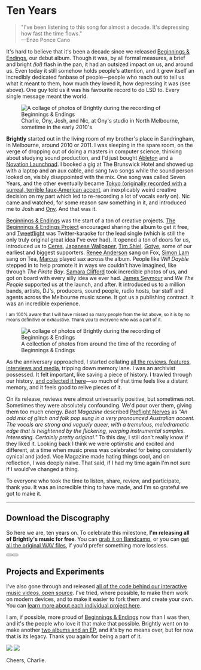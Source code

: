 
# Ten Years

> "I've been listening to this song for almost a decade. It's depressing how fast the time flows."<br />
> —Enzo Ponce Cano

It's hard to believe that it's been a decade since we released [Beginnings & Endings](https://wearebrightly.bandcamp.com/album/beginnings-endings), our debut album. Though it was, by all formal measures, a brief and bright _(lol)_ flash in the pan, it had an outsized impact on us, and around us. Even today it still somehow holds people's attention, and it grew itself an incredibly dedicated fanbase of people—people who reach out to tell us what it meant to them, how much they loved it, how depressing it was (see above). One guy told us it was his favourite record to do LSD to. Every single message meant the world.

<figure>
  <img
    src="/images/ten-years-banner.jpg"
    className="rounded-lg shadow-2xl"
    alt="A collage of photos of Brightly during the recording of Beginnings & Endings"
  />
  <figcaption>
    Charlie, Ony, Josh, and Nic, at Ony's studio in North Melbourne, sometime in
    the early 2010's
  </figcaption>
</figure>

**Brightly** started out in the living room of my brother's place in Sandringham, in Melbourne, around 2010 or 2011. I was sleeping in the spare room, on the verge of dropping out of doing a masters in computer science, thinking about studying sound production, and I'd just bought [Ableton](https://www.ableton.com/) and a [Novation Launchpad](https://novationmusic.com/en/launch). I booked a gig at The Brunswick Hotel and showed up with a laptop and an aux cable, and sang two songs while the sound person looked on, visibly disappointed with the mix. One song was called Seven Years, and the other eventually became [Tokyo (originally recorded with a surreal, terrible faux-American accent](https://www.youtube.com/watch?v=gA77r0aGtpM), an inexplicably weird creative decision on my part which led to re-recording a lot of vocals early on). Nic came and watched, for some reason saw something in it, and introduced me to Josh and [Ony](https://andreieremin.com/). And that was it.

[Beginnings & Endings](https://wearebrightly.bandcamp.com/album/beginnings-endings) was the start of a ton of creative projects. [The Beginnings & Endings Project](https://beginnings.wearebrightly.com) encouraged sharing the album to get it free, and [Tweetflight](https://tweetflight.wearebrightly.com/) was Twitter-karaoke for the lead single (which is still the only truly original great idea I've ever had). It opened a ton of doors for us, introduced us to [Ceres](https://ceresband.bandcamp.com/), [Japanese Wallpaper](https://www.japanese-wallpaper.com/), [Tim Shiel](https://www.timshiel.com/), [Gotye](http://www.gotye.com/), some of our earliest and biggest supporters. [Renee Anderson](https://www.instagram.com/renee_anderson_music) sang on Fox, [Simon Lam](https://www.instagram.com/sssimonlam/) sang on Tea, [Marcus](https://www.instagram.com/marcus.xciii/) played sax across the album. People like _Will Dayble_ stepped in to help promote it in ways we couldn't have imagined, like through _The Pirate Bay_. [Samara Clifford](https://samaraclifford.com/) took incredible photos of us, and got on board with every silly idea we ever had. [James Seymour](https://www.jseymourproduction.com/) and <em>We The People</em> supported us at the launch, and after. It introduced us to a million bands, artists, DJ's, producers, sound people, radio hosts, bar staff and agents across the Melbourne music scene. It got us a publishing contract. It was an incredible experience.

<small>
  I am 100% aware that I will have missed so many people from the list above, so
  it is by no means definitive or exhaustive. Thank you to everyone who was a
  part of it.
</small>

<figure>
  <img
    src="/images/ten-years-collage.webp"
    className="rounded-lg shadow-2xl"
    alt="A collage of photos of Brightly during the recording of Beginnings & Endings"
  />
  <figcaption>
    A collection of photos from around the time of the recording of Beginnings &
    Endings
  </figcaption>
</figure>

As the anniversary approached, I started collating [all the reviews, features, interviews and media](/#reviews-and-media), tripping down memory lane. I was an archivist possessed. It felt important, like saving a piece of history. I trawled through our history, [and collected it here](/)—so much of that time feels like a distant memory, and it feels good to relive pieces of it.

On its release, reviews were almost universarily positive, but sometimes not. Sometimes they were absolutely confounding. We'd pour over them, giving them too much energy. _Beat Magazine_ described [Preflight Nerves](https://tweetflight.wearebrightly.com/) as <em>"An odd mix of glitch and folk pop sung in a very pronounced Australian accent. The vocals are strong and vaguely queer, with a tremulous, melodramatic edge that is heightened by the flickering, warping instrumental samples. Interesting. Certainly pretty original."</em> To this day, I still don't really know if they liked it. Looking back I think we were optimstic and excited and different, at a time when music press was celebrated for being consistently cynical and jaded. Vice Magazine made hating things cool, and on reflection, I was deeply naive. That said, if I had my time again I'm not sure if I would've changed a thing.

To everyone who took the time to listen, share, review, and participate, thank you. It was an incredible thing to have made, and I'm so grateful we got to make it.

---

## Download the Discography

So here we are, ten years on. To celebrate this milestone, **I'm releasing all of Brightly's music for free**. You can [grab it on Bandcamp](https://wearebrightly.bandcamp.com/), or you can [get all the original WAV files](https://github.com/superhighfives/brightly-releases), if you'd prefer something more lossless.

<div className="not-prose dark:text-yellow-400 flex flex-wrap gap-4">
  <Button
    href="https://music.apple.com/us/artist/brightly/294844291"
    Icon={SiBandcamp}
    size="sm"
    title="Get the music on Bandcamp"
    className="flex items-center"
  />
  <Button
    href="https://music.apple.com/us/artist/brightly/294844291"
    Icon={SiGithub}
    size="sm"
    title="Get the WAV files on GitHub"
    className="flex items-center"
  />
</div>

## Projects and Experiments

I've also gone through and released [all of the code behind our interactive music videos, open source](https://github.com/superhighfives/brightly). I've tried, where possible, to make them work on modern devices, and to make it easier to fork them and create your own. You can [learn more about each individual project here](https://github.com/superhighfives/brightly).

<div className="not-prose dark:text-yellow-400 space-y-16 p-8 my-16 dark:bg-stone-900 rounded-lg shadow-2xl xl:-ml-8 xl:-mr-8">
  <Projects variant="blog" />
</div>

I am, if possible, more proud of [Beginnings & Endings](https://wearebrightly.bandcamp.com/album/beginnings-endings) now than I was then, and it's the people who love it that make that possible. Brightly went on to make another [two albums and an EP](https://wearebrightly.bandcamp.com/), and it's by no means over, but for now that is its legacy. Thank you again for being a part of it.

<div className="max-w-xs">
  <img className="block dark:hidden" src="images/signature-dark.png" />
  <img className="hidden dark:block" src="images/signature-light.png" />
</div>

Cheers,
Charlie.
